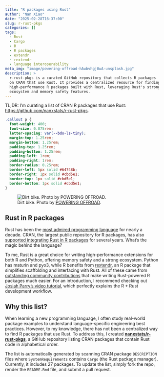 ```yaml
---
title: "R packages using Rust"
author: "Nan Xiao"
date: "2025-02-28T16:37:00"
slug: r-rust-pkgs
categories: []
tags:
  - Rust
  - Cargo
  - R
  - R packages
  - extendr
  - rextendr
  - language interoperability
meta_img: "image/powering-offroad-hAwbvhgj0wA-unsplash.jpg"
description: >
  r-rust-pkgs is a curated GitHub repository that collects R packages
  on CRAN that use Rust. It provides a centralized resource for finding
  high-performance R packages built with Rust, leveraging Rust's strong
  ecosystem and memory safety features.
---
```


::: {.callout}
TL;DR: I'm curating a list of CRAN R packages that use Rust:
<https://github.com/nanxstats/r-rust-pkgs>.
:::

```css
.callout p {
  font-weight: 400;
  font-size: 0.875rem;
  letter-spacing: var(--bdo-ls-tiny);
  margin-top: 1.25rem;
  margin-bottom: 1.25rem;
  padding-top: 1.25rem;
  padding-bottom: 1.25rem;
  padding-left: 1rem;
  padding-right: 1rem;
  border-radius: 0.25rem;
  border-left: 5px solid #64748b;
  border-right: 1px solid #cbd5e1;
  border-top: 1px solid #cbd5e1;
  border-bottom: 1px solid #cbd5e1;
}
```

![Dirt bike. Photo by [POWERING OFFROAD](https://unsplash.com/photos/hAwbvhgj0wA).
](/image/powering-offroad-hAwbvhgj0wA-unsplash.jpg)

## Rust in R packages

Rust has been the [most admired programming
language](https://github.blog/developer-skills/programming-languages-and-frameworks/why-rust-is-the-most-admired-language-among-developers/)
for nearly a decade.
CRAN, the largest public repository for R packages,
has also [supported integrating Rust in R packages](https://cran.r-project.org/web/packages/using_rust.html) for several years. What's the magic behind the language?

To me, Rust is a great choice for writing high-performance extensions for
both R and Python, offering memory safety and a strong ecosystem.
Python has maturin and pyo3, while R benefits from
[rextendr](https://extendr.github.io/rextendr/), an R package that simplifies
scaffolding and interfacing with Rust.
All of these came from [outstanding community
contributions](https://archive.r-consortium.org/blog/2023/07/06/r-consortium-funded-project-extendr-provides-rust-extensions-for-r)
that make writing Rust-powered R packages much easier.
For an introduction, I recommend checking out
[Josiah Parry's video tutorial](https://www.youtube.com/watch?v=tRm-Qq2_Ap0),
which perfectly explains the R + Rust development workflow.

## Why this list?

When learning a new programming language, I often study real-world package
examples to understand language-specific engineering best practices.
However, to my knowledge, there has not been a centralized way to find
R packages that use Rust. To address this, I created
[**nanxstats/r-rust-pkgs**](https://github.com/nanxstats/r-rust-pkgs),
a GitHub repository listing CRAN packages that contain Rust code
in alphabetical order.

The list is automatically generated by scanning CRAN package `DESCRIPTION`
files where `SystemRequirements` contains `Cargo` (the Rust package manager).
Currently, it includes 27 packages. To update the list, simply fork the repo,
render the `README.Rmd` file, and submit a pull request.
